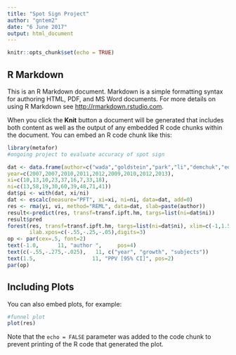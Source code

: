 ---
title: "Spot Sign Project"
author: "gntem2"
date: "6 June 2017"
output: html_document
---

```{r setup, include=FALSE}
knitr::opts_chunk$set(echo = TRUE)
```

## R Markdown

This is an R Markdown document. Markdown is a simple formatting syntax for authoring HTML, PDF, and MS Word documents. For more details on using R Markdown see <http://rmarkdown.rstudio.com>.

When you click the **Knit** button a document will be generated that includes both content as well as the output of any embedded R code chunks within the document. You can embed an R code chunk like this:

```{r}
library(metafor)
#ongoing project to evaluate accuracy of spot sign

dat <- data.frame(author=c("wada","goldstein","park","li","demchuk","ederies","evans","brouwers","romero"),
year=c(2007,2007,2010,2011,2012,2009,2010,2012,2013),
xi=c(10,13,10,23,37,16,7,33,18), 
ni=c(13,58,19,30,60,39,48,71,41))
dat$pi <- with(dat, xi/ni)
dat <- escalc(measure="PFT", xi=xi, ni=ni, data=dat, add=0)	
res <- rma(yi, vi, method="REML", data=dat, slab=paste(author))
result<-predict(res, transf=transf.ipft.hm, targs=list(ni=dat$ni))
result$pred
forest(res, transf=transf.ipft.hm, targs=list(ni=dat$ni), xlim=c(-1,1.5),refline=result$pred,cex=.5, ilab=cbind(dat$year,dat$xi, dat$ni),
       ilab.xpos=c(-.55,-.25,-.05),digits=3)
op <- par(cex=.5, font=2)
text(-1.0,      11, "author ",     pos=4)
text(c(-.55,-.275,-.025), 	11, c("year", "growth", "subjects"))
text(1.5,                  11, "PPV [95% CI]", pos=2)
par(op)

```

## Including Plots

You can also embed plots, for example:

```{r, echo=FALSE}
#funnel plot
plot(res)
```

Note that the `echo = FALSE` parameter was added to the code chunk to prevent printing of the R code that generated the plot.

